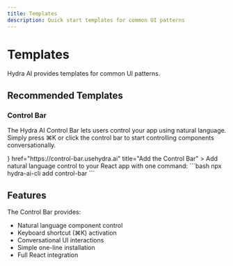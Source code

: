 ```yaml
---
title: Templates
description: Quick start templates for common UI patterns
---
```



# Templates

Hydra AI provides templates for common UI patterns.

## Recommended Templates

### Control Bar

The Hydra AI Control Bar lets users control your app using natural language. Simply press ⌘K or click the control bar to start controlling components conversationally.

<Cards>
  <Card
    icon={<TerminalIcon />}
    href="https://control-bar.usehydra.ai"
    title="Add the Control Bar"
  >
    Add natural language control to your React app with one command: ```bash npx
    hydra-ai-cli add control-bar ```
  </Card>
</Cards>

## Features

The Control Bar provides:

- Natural language component control
- Keyboard shortcut (⌘K) activation
- Conversational UI interactions
- Simple one-line installation
- Full React integration
